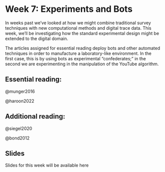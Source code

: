 # Week 7: Experiments and Bots

In weeks past we've looked at how we might combine traditional survey techniques with new computational methods and digital trace data. This week, we'll be investigating how the standard experimental design might be extended to the digital domain.

The articles assigned for essential reading deploy bots and other automated techniques in order to manufacture a laboratory-like environment. In the first case, this is by using bots as experimental "confederates;" in the second we are experimenting in the manipulation of the YouTube algorithm.

## Essential reading:

@munger2016

@haroon2022

## Additional reading:

@siegel2020

@bond2012

## Slides

Slides for this week will be available here
